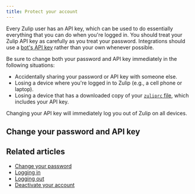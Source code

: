 ```yaml
---
title: Protect your account
---
```





Every Zulip user has an API key, which can be used to do essentially everything
that you can do when you're logged in. You should treat your Zulip API key as
carefully as you treat your password. Integrations should use a [bot's API
key](/api/api-keys) rather than your own whenever possible.

Be sure to change both your password and API key immediately in the following
situations:

* Accidentally sharing your password or API key with someone else.
* Losing a device where you're logged in to Zulip (e.g., a cell phone or laptop).
* Losing a device that has a downloaded copy of your [`zuliprc`
  file](/api/configuring-python-bindings#download-a-zuliprc-file), which
  includes your API key.

Changing your API key will immediately log you out of Zulip on all devices.

## Change your password and API key

<ChangePasswordAndAPIKey />

## Related articles

* [Change your password](/help/change-your-password)
* [Logging in](/help/logging-in)
* [Logging out](/help/logging-out)
* [Deactivate your account](/help/deactivate-your-account)
